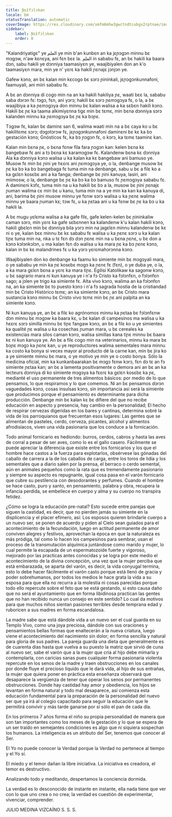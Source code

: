 ```yaml
---
title: Ɲɛɛ̀fɔlɔkan
locale: bm
statusTranslation: automatic
coverImage: https://res.cloudinary.com/xmfm6mhw3gwctndtcubgx2rptnae/image/upload/v1740337243/small_cover_educacion_fundamental_a051170f1c.webp
sidebar:
    label: Ɲɛɛ̀fɔlɔkan
    order: 0
---
```

"Kalandriyatigɛ" ye العلم ye min b'an kunbɛn an ka jɛɲɔgɔn minnu bɛ mɔgɔw, n'aw kɛnɛya, ani fɛn bɛɛ la. العلم in sababu fɛ, an bɛ hakili ka baara dɔn, sabu hakili ye dɔnniya taamasiyɛn ye, waajibiyalen don an k'o taamasiyɛn mara, min ye n' yɛrɛ ka hakili ɲɛnajɛ jɔnjɔn ye.

Gafew kɔnɔ, an bɛ kalan min kɛcogo bɛ sɔrɔ ɲininkali, jɛɲɔgɔnkunnafoni, faamuyali, ani miiri sababu fɛ.

A bɛ an dɔnniya di cogo min na an ka hakili hakiliya ɲɛ, waati bɛɛ la, sababu saba dɔrɔn fɛ: tɔgɔ, fɛn, ani yɔrɔ; hakili bɛ sɔrɔ ɲɛmɔgɔya fɛ, o la, a bɛ waajibiya a ka ɲɛmɔgɔya don minnu bɛ kalan walisa a ka sɛbɛn hakili kɔnɔ. Hakili bɛ ɲɛ ka taama alkimiyɛnna tigɛ min bɛ tɛmɛ, min bɛna dɔnniya sɔrɔ kalanden minnu ka ɲɛmɔgɔya bɛ ɲɛ ka bɔɲɛ.

Tɔgɔw fɛ, kalan bɛ daminɛ san 6, walima waati min na a bɛ caya ko u bɛ hakilitɛmɛ sɔrɔ; dɔgɔtɔrɔw fɛ, jɛɲɔgɔnkunnafoni daminɛni bɛ kɛ ka bɔ gestación kɔnɔ; Gnósticos fɛ, ka bɔ ɲɔgɔn fɛ, o kɔrɔ, ka tɛmɛ taaminɛ kan.

Kalan min bɛna ɲɛ, o bɛna fɛnw fila fara ɲɔgɔn kan: kelen bɛna kɛ bangebaw fɛ ani a tɔ bɛna kɛ karamɔgɔw fɛ. Kalandenw bɛna kɛ dɔnniya Ala ka dɔnniya kɔnɔ walisa u ka kalan ka kɛ bangebaw ani bamuso ye. Musow fɛ min bɛ ɲini ye hɛɛrɛ ani ɲɛmɔgɔya ye, o la, denbange musow bɛ ɲɛ ka bɔ ka bɔ bangebaga fɛ tuma min na denbange, sabu u bɛ a filɛ ko a ka gɛlɛn kosɛbɛ ani a ka fanga; denbange bɛ ɲini kanuya, lasiri, ani miimosw, o la, denbange bɛ ɲɛ ka bɔ ka bɔ bamuso fɛ ɲɛmɔgɔya sababu fɛ. A daminɛni kɔfɛ, tuma min na u ka hakili bɛ bɔ a la, musow bɛ ɲini ɲɛnajɛ ɲuman walima cɛ min bɛ u kanu, tuma min na a ye min ka kan ka kanuya di, ani, barima bɛ ɲini musow minnu ye fɛnw sɔrɔ walisa u ka ɲɛnɛ walima minnu ye baara ɲuman kɛ; tɔw fɛ, u ka ɲɛtaa ani u ka fɛnw bɛ ɲɛ ka bɔ u ka hakili la.

A bɛ mugu yɛlɛma walisa a ka gafe filɛ, gafe kelen-kelen bɛ ɲininkaliw caman sɔrɔ, min yɛrɛ ka gafe sɛbɛnnen ka kalandenw k'u kalan hakili kɔnɔ, hakili gbɛlɛn min bɛ dɔnniya bila yɔrɔ min na jagɛlɛn minnu kalandenw bɛ kɛ ni o ye, kalan bɛɛ minnu bɛ kɛ sababu fɛ walisa u ka ɲɛnɛ sɔrɔ u ka kalan tiɲɛ tuma min na, nka u tɛ fɛn dɔ dɔn ɲɛnɛ min na u bɛna ɲɛnɛ, u bɛ don a kɔnɔ kɔlɔnkɔlɔn, u ma kalan fɛn dɔ walisa u ka mara ɲɛ ka bɔ ɲɛnɛ kɔnɔ, kalan in bɛ kɛ malandrines fɛ u ka yɔrɔ yɛrɛmahɔrɔnna kɔnɔ.

Waajibiyalen don ko denbange ka faamu ko simiente min bɛ mɔgɔyali mara, o ye sababu ye min ka ɲɛ kosɛbɛ mɔgɔ ka ɲɛnɛ fɛ (fɛn), o ye duba ye, o la, a ka mara gɛlɛn bɛna a yɛrɛ ka mara tiɲɛ. Egilisi Katolikaw ka sagonw kɔnɔ, u bɛ sagrario mara ni kun kanuya ye i n'a fɔ Cristo ka fɔlɔnfɛn, o fɔlɔnfɛn sago; a jɔlen ye trigo ka simiente fɛ. Alta vivo kɔnɔ, walima an ka fɔlɔnfɛn na, an ka simiente bɛ to puesto kɔnɔ i n'a fɔ sagrada hostia de la cristiandad min bɛ Cristo Histórico tɛmɛ; an ka simiente kɔnɔ, an bɛ Cristo mara sustancia kɔnɔ minnu bɛ Cristo vivo tɛmɛ min bɛ ɲɛ ani palpita an ka simiente kɔnɔ.

Ni kun kanuya ye, an bɛ a filɛ ko agrónomos minnu ka ɲɛtaa bɛ fɔlɔnfɛnw dɔn minnu bɛ mɔgɔw ka baara kɛ, u bɛ kalan di campesinos ma walisa u ka hɛɛrɛ sɔrɔ similla minnu bɛ tiɲɛ fangaw kɔnɔ, an bɛ a filɛ ko u ye simientes ka qualité ɲɛ walisa u ka cosechas ɲuman mara, u bɛ cereales ka existencias mara silos caman kɔnɔ, walisa simillas kana tiɲɛ minnu bɛ baara kɛ ni kun kanuya ye. An bɛ a filɛ cogo min na veterinarios, minnu ka mara bɛ bɔɲɛ mɔgɔ ka ɲɛnɛ kan, u ye reproductores walima sementales mara minnu ka costo ka bonya si veces mayor al producto dé la carne kan, min bɛ jira ko a ye simiente minnu bɛ mara, o ye motivo ye min ye o costo bonya. Sólo la medicina oficial, min ka kunkanbaarakan bɛ mɔgɔ fɛnw kɔrɔ, fɛn dɔ tɛ an fɔ simiente ɲɛtaa kan; an bɛ a lamenta positivamente o demora ani an bɛ an ka lecteurs dɔnniya di ko simiente mɔgɔya ka fɛɛrɛ ka gɛlɛn kosɛbɛ ka ɲɛ, medianté el uso permanente de tres alimentos básicos: por medio de lo que pensamos, lo que respiramos y lo que comemos. Ni an bɛ pensamos dɔrɔn vaguedades kɔnɔ, cosas insulsas kɔnɔ, sin importancia así será la simiente que producimos porque el pensamiento es determinante para dicha producción. Denbange min bɛ kalan kɛ bɛ difiere del que no recibe educación en aspecto y presencia, hay cambio en la personalidad; El hecho de respirar cervezas digeridas en los bares y cantinas, determina sobré la vida de los parroquianos que frecuentan esos lugares: Las gentes que se alimentan de pasteles, cerdo, cerveza, picantes, alcohol y alimentos afrodisíacos, viven una vida pasionaria que los conduce a la fornicación.

Todo animal fornicario es hediondo: burros, cerdos, cabros y hasta las aves de corral a pesar de ser aves, como lo es el gallo casero. Fácilmente se puede apreciar la diferencia que existe entre los fornicarios y los que el hombre hace castos a la fuerza para explotarlos, obsérvese las gónadas del caballo de carrera a la de los caballos de carga, entre los toros de lidia y los sementales que a diario salen por la prensa, el berraco o cerdo semental, aún en animales pequeños como la rata que es tremendamente pasionario y siempre su aspecto es repugnante, igual cosa pasa en el varón fornicario que cubre su pestilencia con desodorantes y perfumes. Cuando el hombre se hace casto, puro y santo, en pensamiento, palabra y obra, recupera la infancia perdida, se embellece en cuerpo y alma y su cuerpo no transpira fetidez.

¿Cómo se logra la educación pre-natal? Esto sucede entre parejas que siguen la castidad, es decir, que no pierden jamás su simiente en la displicencia y el placer efímero, así: Los esposos quieren brindarle cuerpo a un nuevo ser, se ponen de acuerdo y piden al Cielo sean guiados para el acontecimiento de la fecundación, luego en actitud permanente de amor conviven alegres y festivos, aprovechan la época en que la naturaleza es más pródiga, tal como lo hacen los campesinos para sembrar, usan el proceso de la transmutación alquímica juntándose como marido y mujer, lo cual permite la escapada de un espermatozoide fuerte y vigoroso, mejorado por las practicas antes conocidas y se logra por este medio el acontecimiento de la divina concepción, una vez que la mujer perciba que está embarazada, se aparta del varón, es decir, la vida conyugal termina, esto lo debe hacer fácilmente el varón casto porque está llenó de gracia y poder sobrehumanos, por todos los medios le hace grata la vida a su esposa para que ella no recurra a la molestia ni cosas parecidas porque todo ello repercute sobre el feto que se está gestando, si esto causa daño que no será el ayuntamiento que en forma libidinosa practican las gentes que no han recibido nunca un consejo en este sentido? Lo cual da motivos para que muchos niños sientan pasiones terribles desde temprana edad y ruboricen a sus madres en forma escandalosa.

La madre sabe que está dándole vida a un nuevo ser el cual guarda en su Templo Vivo, como una joya preciosa, dándole con sus oraciones y pensamientos bellas formas que enaltecerán a la nueva criatura, luego viene el acontecimiento del nacimiento sin dolor; en forma sencilla y natural para gloria de sus padres. La pareja guarda una dieta que generalmente es de cuarenta días hasta que vuelva a su puesto la matriz que sirvió de cuna al nuevo ser, sabe el varón que a la mujer que cría al hijo debe mimarla y contemplarla, con caricias sanas pues cualquier forma pasionaria violenta repercute en los senos de la madre y traen obstrucciones en los canales por donde fluye el precioso líquido que le dará vida, al hijo de sus entrañas, la mujer que quiera poner en práctica esta enseñanza observará que desaparece la vergüenza de tener que operar los senos por permanentes obstrucciones. Donde hay castidad hay amor y obediencia, los hijos se levantan en forma natural y todo mal desaparece, así comienza esta educación fundamental para la preparación de la personalidad del nuevo ser que ya irá al colegio capacitado para seguir la educación que le permitirá convivir y más tarde ganarse por sí sólo el pan de cada día.

En los primeros 7 años forma el niño su propia personalidad de manera que son tan importantes como los meses de la gestación y lo que se espera de un ser traído en semejantes condiciones es algo que ni siquiera sospechan los humanos. La inteligencia es un atributo del Ser, tenemos que conocer al Ser.

El Yo no puede conocer la Verdad porque la Verdad no pertenece al tiempo y el Yo sí.

El miedo y el temor dañan la libre iniciativa. La iniciativa es creadora, el temor es destructivo.

Analizando todo y meditando, despertamos la conciencia dormida.

La verdad es lo desconocido de instante en instante, ella nada tiene que ver con lo que uno crea o no crea; la verdad es cuestión de experimentar, vivenciar, comprender.

JULIO MEDINA VIZCAÍNO
S. S. S.

